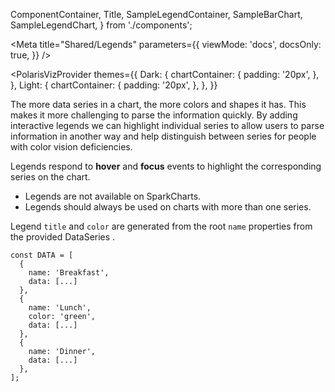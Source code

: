   ComponentContainer,
  Title,
  SampleLegendContainer,
  SampleBarChart,
  SampleLegendChart,
} from './components';

<Meta
  title="Shared/Legends"
  parameters={{
    viewMode: 'docs',
    docsOnly: true,
  }}
/>

<div style={{ margin: '0 auto', maxWidth: '800px', color: 'white'}}>

<PolarisVizProvider
  themes={{
    Dark: {
      chartContainer: {
        padding: '20px',
      },
    },
    Light: {
      chartContainer: {
        padding: '20px',
      },
    },
  }}
>

<Title>📓 Legends</Title>

<p>
  The more data series in a chart, the more colors and shapes it has. This makes
  it more challenging to parse the information quickly. By adding interactive
  legends we can highlight individual series to allow users to parse information
  in another way and help distinguish between series for people with color
  vision deficiencies.
</p>

<SampleLegendChart />

<p>
  Legends respond to <strong>hover</strong> and <strong>focus</strong> events to
  highlight the corresponding series on the chart.
</p>

<Title type="h2">Guidelines</Title>

<ul>
  <li>Legends are not available on SparkCharts.</li>
  <li>Legends should always be used on charts with more than one series.</li>
</ul>

<Title type="h3">How are Legends Generated?</Title>

<p>
  Legend <code>title</code> and <code>color</code> are generated from the root
  <code>name</code> properties from the provided <LinkTo kind="Shared/Data Structure">
    DataSeries
  </LinkTo>.
</p>

<SampleLegendContainer />

```tsx
const DATA = [
  {
    name: 'Breakfast',
    data: [...]
  },
  {
    name: 'Lunch',
    color: 'green',
    data: [...]
  },
  {
    name: 'Dinner',
    data: [...]
  },
];
```

</PolarisVizProvider>

</div>

